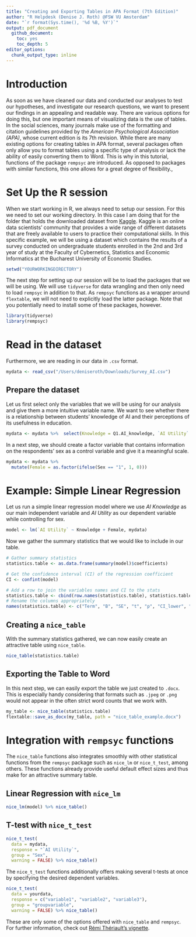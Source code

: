 ```yaml
---
title: "Creating and Exporting Tables in APA Format (7th Edition)"
author: "R Helpdesk (Denise J. Roth) @FSW VU Amsterdam"
date: "`r format(Sys.time(), '%d %B, %Y')`"
output: pdf_document
  github_document:
    toc: yes
    toc_depth: 5
editor_options:
  chunk_output_type: inline
---
```



# Introduction

As soon as we have cleaned our data and conducted our analyses to test our hypotheses, and investigate our research questions, we want to present our findings in an appealing and readable way. There are various options for doing this, but one important means of visualizing data is the use of tables.
In the social sciences, many journals make use of the formatting and citation guidelines provided by the *American Psychological Association (APA)*, whose current edition is its 7th revision. 
While there are many existing options for creating tables in APA format, several packages often only allow you to format tables using a specific type of analysis or lack the ability of easily converting them to Word. 
This is why in this tutorial, functions of the package ```rempsyc``` are introduced. As opposed to packages with similar functions, this one allows for a great degree of flexibility.,


# Set Up the R session

When we start working in R, we always need to setup our session. For this we need to set our working directory. In this case I am doing that for the folder that holds the downloaded dataset from [Kaggle](https://www.kaggle.com/datasets/gianinamariapetrascu/survey-on-students-perceptions-of-ai-in-education/). Kaggle is an online data scientists' community that provides a wide range of different datasets that are freely available to users to practice their computational skills. In this specific example, we will be using a dataset which contains the results of a survey conducted on undergraduate students enrolled in the 2nd and 3rd year of study at the Faculty of Cybernetics, Statistics and Economic Informatics at the Bucharest University of Economic Studies. 

```r
setwd("YOURWORKINGDIRECTORY")
```



The next step for setting up our session will be to load the packages that we will be using. We will use ```tidyverse``` for data wrangling and then only need to load ```rempsyc``` in addition to that. As ```rempsyc``` functions as a wrapper around ```flextable```, we will not need to explicitly load the latter package.  Note that you potentially need to install some of these packages, however.



```r
library(tidyverse)
library(rempsyc)
```


# Read in the dataset 

Furthermore, we are reading in our data in ```.csv``` format.


```r
mydata <- read_csv("/Users/deniseroth/Downloads/Survey_AI.csv")
```


## Prepare the dataset

Let us first select only the variables that we will be using for our analysis and give them a more intuitive variable name. We want to see whether there is a relationship between students’ knowledge of AI and their perceptions of its usefulness in education. 


```r
mydata <- mydata %>%  select(Knowledge = Q1.AI_knowledge, `AI Utility` = Q7.Utility_grade, Sex = Q12.Gender)
```


In a next step, we should create a factor variable that contains information on the respondents’ sex as a control variable and give it a meaningful scale. 


```r
mydata <- mydata %>% 
  mutate(Female = as.factor(ifelse(Sex == "1", 1, 0)))
```


# Example: Simple Linear Regression

Let us run a simple linear regression model where we use *AI Knowledge* as our main independent variable and *AI Utility* as our dependent variable while controlling for sex. 

```r
model <- lm(`AI Utility` ~ Knowledge + Female, mydata)
```


Now we gather the summary statistics that we would like to include in our table. 

```r
# Gather summary statistics
statistics.table <- as.data.frame(summary(model)$coefficients)

# Get the confidence interval (CI) of the regression coefficient
CI <- confint(model)

# Add a row to join the variables names and CI to the stats
statistics.table <- cbind(row.names(statistics.table), statistics.table, CI)
# Rename the columns appropriately
names(statistics.table) <- c("Term", "B", "SE", "t", "p", "CI_lower", "CI_upper")
```


## Creating a ```nice_table```

With the summary statistics gathered, we can now easily create an attractive table using ```nice_table```.

```r
nice_table(statistics.table)
```


## Exporting the Table to Word

In this next step, we can easily export the table we just created to ```.docx```. This is especially handy considering that formats such as ```.jpeg``` or ```.png``` would not appear in the often strict word counts that we work with. 


```r
my_table <- nice_table(statistics.table)
flextable::save_as_docx(my_table, path = "nice_table_example.docx")
```


# Integration with ```rempsyc``` functions
The ```nice_table``` functions also integrates smoothly with other statistical functions from the ```rempsyc``` package such as ```nice_lm``` or ```nice_t_test```, among others. These functions already provide useful default effect sizes and thus make for an attractive summary table. 

## Linear Regression with ```nice_lm```

```r
nice_lm(model) %>% nice_table()
```


## T-test with ```nice_t_test```

```r
nice_t_test(
  data = mydata,
  response = "`AI Utility`",
  group = "Sex",
  warning = FALSE) %>% nice_table()
```


The ```nice_t_test``` functions additionally offers making several t-tests at once by specifying the desired dependent variables.


```r
nice_t_test(
  data = yourdata,
  response = c("variable1", "variable2", "variable3"),
  group = "groupvariable",
  warning = FALSE) %>% nice_table()
```


These are only some of the options offered with ```nice_table``` and ```rempsyc```. For further information, check out [Rémi Thériault's vignette](https://rempsyc.remi-theriault.com/articles/table).





